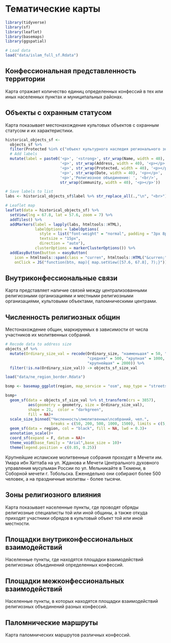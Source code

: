 # Тематические карты {#thematic-maps}

```r
library(tidyverse)
library(sf)
library(leaflet)
library(basemaps)
library(ggspatial)

# Load data
load("data/islam_full_sf.Rdata")

```

## Конфессиональная представленность территории

Карта отражает количество единиц определенных конфессий в тех или иных населенных пунктах и муниципальных районах. 

## Объекты с охранным статусом

Карта показывает местонахождение культовых объектов с охранным статусом и их характеристики.

```r

historical_objects_sf <- 
  objects_sf %>% 
  filter(Protected %in% c("объект культурного наследия регионального значения")) %>% 
  # Add labels
  mutate(label = paste0('<p>', '<strong>', str_wrap(Name, width = 40), '</strong>', '<p></p>',
                        '<p>', str_wrap(Address, width = 40), '<p></p>',
                        '<p>', str_wrap(Protected, width = 40), '<p></p>',
                        '<p>', str_wrap(Date, width = 40), '<p></p>',
                        '<p>','Религиозное объединение: ', '<br/>', 
                        str_wrap(Community, width = 40), '<p></p>'))

# Save labels to list
labs <- historical_objects_sf$label %>% str_replace_all(.,"\n", "<br>") %>% as.list()

# Leaflet map
leaflet(data = historical_objects_sf) %>% 
  setView(lng = 67.8, lat = 57.6, zoom = 7) %>% 
  addTiles() %>% 
  addMarkers(label = lapply(labs, htmltools::HTML), 
             labelOptions = labelOptions(
               style = list("font-weight" = "normal", padding = "3px 8px"),
               textsize = "15px",
               direction = "auto"),
             clusterOptions = markerClusterOptions()) %>% 
  addEasyButton(button = easyButton(
    icon = htmltools::span(class = "curren", htmltools::HTML("&curren;")),
    onClick = JS("function(btn, map){ map.setView([57.6, 67.8], 7);}")))

```

## Внутриконфессиональные связи

Карта представляет наличие связей между централизованными религиозными организациями и местными религиозными организациями, культовыми объектами, паломническими центрами.

## Численность религиозных общин

Местонахождение общин, маркируемых в зависимости от числа участников их молитвенных собраний.

```r

# Recode data to address size
objects_sf %>% 
  mutate(Ordinary_size_val = recode(Ordinary_size, "наименьшая" = 50, "малая" = 200,
                                    "средняя" = 500, "крупная" = 1000, 
                                    "крупнейшая" = 2000)) %>% 
  filter(!is.na(Ordinary_size_val)) -> objects_sf_size_val

load("data/ne_region_border.Rdata")

bsmp <- basemap_ggplot(region, map_service = "osm", map_type = "streets", map_res = 0.8, verbose = F)

bsmp+
  geom_sf(data = objects_sf_size_val %>% st_transform(crs = 3857), 
          aes(geometry = geometry, size = Ordinary_size_val), 
          shape = 21,  color = "darkgreen",
          fill = NA)+
  scale_size_binned("Численность\nмолитвенных\nсобраний, чел.", 
                    breaks = c(50, 200, 500, 1000, 1500), limits = c(5, 1500), range = c(0.2, 10))+
  geom_sf(data = region, col = "black", fill = NA, lwd = 0.3)+
  annotation_scale()+
  coord_sf(expand = F, datum = NA)+
  theme_void(base_family = "Arial",base_size = 10)+
  theme(legend.position = c(0.85, 0.25))

```

Крупнейшие исламские молитвенные собрания проходят в Мечети им. Умара ибн Хаттаба на ул. Жданова и Мечети Центрального духовного управления мусульман России по ул. Мельникайте в Тюмени, в Соборной мечети г. Тобольска. Еженедельно они собирают более 500 человек, а на праздничные молитвы - более тысячи.

## Зоны религиозного влияния

Карта показывает населенные пункты, где проводят обряды религиозные специалисты той или иной общины, а также откуда приходят участники обрядов в культовый объект той или иной местности.

## Площадки внутриконфессиональных взаимодействий

Населенные пункты, где находятся площадки взаимодействий религиозных объединений определенных конфессий.

## Площадки межконфессиональных взаимодействий

Населенные пункты, в которых находятся площадки взаимодействий религиозных объединений разных конфессий.

## Паломнические маршруты

Карта паломнических маршрутов различных конфессий.
